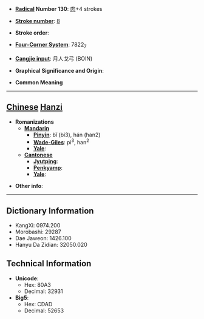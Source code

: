 * '''[[Wiktionary:Chinese radical index| Radical]] Number 130''': [[Wiktionary:Chinese radical index 肉|肉]]+4 strokes

* '''[[Wiktionary:Chinese total strokes index|Stroke number]]''': [[Wiktionary:Chinese total strokes index 8|8]]

* '''Stroke order''': 

* '''[[Wiktionary:Chinese four corner index|Four-Corner System]]''': 7822<sub>7</sub>

* '''[[Wiktionary:Chinese Cangjie index|Cangjie input]]''': 月人戈弓 (BOIN)

* '''Graphical Significance and Origin''': 

* '''Common Meaning'''

----

== [[Chinese]] [[Hanzi]] ==

* '''Romanizations'''
** '''[[Mandarin]]'''
*** '''[[Pinyin]]''': bǐ (bi3), hán (han2)
*** '''[[Wade-Giles]]''': pi<sup>3</sup>, han<sup>2</sup>
*** '''[[Yale]]''': 
** '''[[Cantonese]]'''
*** '''[[Jyutping]]''':
*** '''[[Penkyamp]]''': 
*** '''[[Yale]]''': 

* '''Other info''': 

----

== Dictionary Information ==

* KangXi: 0974.200
* Morobashi: 29287
* Dae Jaweon: 1426.100
* Hanyu Da Zidian: 32050.020

== Technical Information ==

* '''Unicode''':
** Hex: 80A3
** Decimal: 32931
* '''Big5''':
** Hex: CDAD
** Decimal: 52653